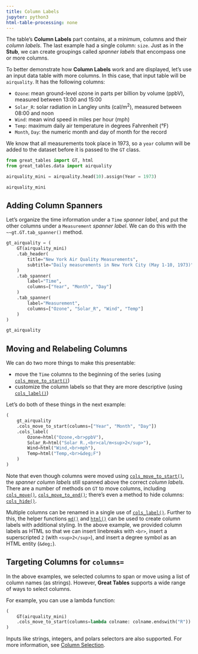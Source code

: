 ```yaml
---
title: Column Labels
jupyter: python3
html-table-processing: none
---
```


The table's **Column Labels** part contains, at a minimum, columns and their *column labels*. The last example had a single column: `size`. Just as in the **Stub**, we can create groupings called *spanner labels* that encompass one or more columns.

To better demonstrate how **Column Labels** work and are displayed, let's use an input data table with more columns. In this case, that input table will be `airquality`. It has the following columns:

- `Ozone`: mean ground-level ozone in parts per billion by volume (ppbV), measured between 13:00 and 15:00
- `Solar_R`: solar radiation in Langley units (cal/m<sup>2</sup>), measured between 08:00 and noon
- `Wind`: mean wind speed in miles per hour (mph)
- `Temp`: maximum daily air temperature in degrees Fahrenheit (&deg;F)
- `Month`, `Day`: the numeric month and day of month for the record

We know that all measurements took place in 1973, so a `year` column will be added to the dataset before it is passed to the `GT` class.

```python
from great_tables import GT, html
from great_tables.data import airquality

airquality_mini = airquality.head(10).assign(Year = 1973)

airquality_mini
```

## Adding Column Spanners

Let's organize the time information under a `Time` *spanner label*, and put the other columns under a `Measurement` *spanner label*. We can do this with the `~~gt.GT.tab_spanner()` method.

```python
gt_airquality = (
    GT(airquality_mini)
    .tab_header(
        title="New York Air Quality Measurements",
        subtitle="Daily measurements in New York City (May 1-10, 1973)"
    )
    .tab_spanner(
        label="Time",
        columns=["Year", "Month", "Day"]
    )
    .tab_spanner(
        label="Measurement",
        columns=["Ozone", "Solar_R", "Wind", "Temp"]
    )
)

gt_airquality
```

## Moving and Relabeling Columns

We can do two more things to make this presentable:

- move the `Time` columns to the beginning of the series (using [`cols_move_to_start()`](`great_tables.GT.cols_move_to_start`))
- customize the column labels so that they are more descriptive (using [`cols_label()`](`great_tables.GT.cols_label`))

Let's do both of these things in the next example:

```python
(
    gt_airquality
    .cols_move_to_start(columns=["Year", "Month", "Day"])
    .cols_label(
        Ozone=html("Ozone,<br>ppbV"),
        Solar_R=html("Solar R.,<br>cal/m<sup>2</sup>"),
        Wind=html("Wind,<br>mph"),
        Temp=html("Temp,<br>&deg;F")
    )
)
```

Note that even though columns were moved using [`cols_move_to_start()`](`great_tables.GT.cols_move_to_start`), the *spanner column labels* still spanned above the correct *column labels*. There are a number of methods on `GT` to move columns, including [`cols_move()`](`great_tables.GT.cols_move`), [`cols_move_to_end()`](`great_tables.GT.cols_move_to_end`); there's even a method to hide columns: [`cols_hide()`](`great_tables.GT.cols_hide`).

Multiple columns can be renamed in a single use of [`cols_label()`](`great_tables.GT.cols_label`). Further to this, the helper functions [`md()`](`great_tables.md`) and [`html()`](`great_tables.html`) can be used to create column labels with additional styling. In the above example, we provided column labels as HTML so that we can insert linebreaks with `<br>`, insert a superscripted `2` (with `<sup>2</sup>`), and insert a degree symbol as an HTML entity (`&deg;`).

## Targeting Columns for `columns=`

In the above examples, we selected columns to span or move using a list of column names (as strings). However, **Great Tables** supports a wide range of ways to select columns.

For example, you can use a lambda function:

```python
(
    GT(airquality_mini)
    .cols_move_to_start(columns=lambda colname: colname.endswith("R"))
)
```

Inputs like strings, integers, and polars selectors are also supported. For more information, see [Column Selection](./column-selection.qmd).
